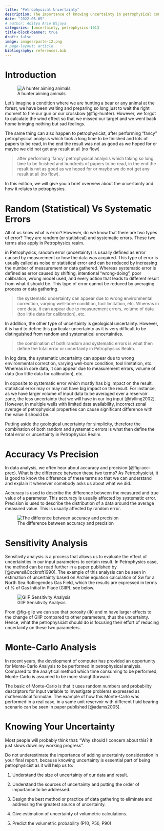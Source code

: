 ```yaml
---
title: "Petrophysical Uncertainty"
description: The importance of knowing uncertainty in petrophysical computation.
date: "2022-05-05"
# author: Aditya Arie Wijaya
categories: [uncertainty, petrophysics-101]
title-block-banner: true
draft: false
image: images/paste-12.png
# page-layout: article
bibliography: references.bib
---
```


# Introduction

![A hunter aiming animals](images/paste-12.png){#fig-hunter}

Let's imagine a condition where we are hunting a bear or any animal at the forest, we have been waiting and preparing so long just to wait the right moment to fire our gun or our crossbow (@fig-hunter). However, we forgot to calculate the wind effect so that we missed our target and we went back home bringing nothing but sad feelings.

The same thing can also happen to petrophysicist, after performing "fancy" petrophysical analysis which took a long time to be finished and lots of papers to be read, in the end the result was not as good as we hoped for or maybe we did not get any result at all (no flow)

> after performing 'fancy' petrophysical analysis which taking so long time to be finished and hundreds of papers to be read, in the end the result is not as good as we hoped for or maybe we do not get any result at all (no flow).

In this edition, we will give you a brief overview about the uncertainty and how it relates to petrophysics.

# Random (Statistical) Vs Systematic Errors

All of us know what is error? However, do we know that there are two types of error? They are random (or statistical) and systematic errors. These two terms also apply in Petrophysics realm.

in Petrophysics, random error (uncertainty) is usually defined as error caused by measurement or how the data was acquired. This type of error is usually called as noise or statistical error and can be reduced by increasing the number of measurement or data gathered. Whereas systematic error is defined as error caused by shifting, intentional "wrong-doing", poor calibration, wrong model used, and every action that leads to different result from what it should be. This type of error cannot be reduced by averaging process or data gathering.

> the systematic uncertainty can appear due to wrong environmental correction, varying well-bore condition, tool limitation, etc. Whereas in core data, it can appear due to measurement errors, volume of data (too little data for calibration), etc.

In addition, the other type of uncertainty is geological uncertainty. However, it is hard to define this particular uncertainty as it is very difficult to be distinguished from random and systematical uncertainties.

> the combination of both random and systematic errors is what then define the total error or uncertainty in Petrophysics Realm.

In log data, the systematic uncertainty can appear due to wrong environmental correction, varying well-bore condition, tool limitation, etc. Whereas in core data, it can appear due to measurement errors, volume of data (too little data for calibration), etc.

In opposite to systematic error which mostly has big impact on the result, statistical error may or may not have big impact on the result. For instance, as we have larger volume of input data to be averaged over a reservoir zone, the less uncertainty that we will have in our log input [@fylling2002]. However, in multiple wells with limited data availability, incorrect zonal average of petrophysical properties can cause significant difference with the value it should be.

Putting aside the geological uncertainty for simplicity, therefore the combination of both random and systematic errors is what then define the total error or uncertainty in Petrophysics Realm.

# Accuracy Vs Precision

In data analysis, we often hear about accuracy and precision (@fig-acc-prec). What is the difference between these two terms? As Petrophysicist, it is good to know the difference of these terms so that we can understand and explain it whenever somebody asks us about what we did.

Accuracy is used to describe the difference between the measured and true value of a parameter. This accuracy is usually affected by systematic error. Precision is used to describe the distribution of a data around the average measured value. This is usually affected by random error.

![The difference between accuracy and precision](images/paste-13.png){#fig-acc-prec}

# Sensitivity Analysis

Sensitivity analysis is a process that allows us to evaluate the effect of uncertainties in our input parameters to certain result. In Petrophysics case, the method can be read further in a paper published by [@owens&Cockroft1990]. The example of this analysis can be seen in estimation of uncertainty based on Archie equation calculation of Sw for a North Sea Rotliegendes Gas Field, which the results are expressed in terms of % of Gas Initial in Place (GIIP), see below.

![GIIP Sensitivity Analysis](images/paste-14.png){#fig-giip}

From @fig-giip we can see that porosity (Ф) and m have larger effects to the change of GIIP compared to other parameters, thus the uncertainty. Hence, what the petrophysicist should do is focusing their effort of reducing uncertainty on these two parameters.

# Monte-Carlo Analysis

In recent years, the development of computer has provided an opportunity for Monte-Carlo Analysis to be performed in petrophysical analysis. Compared to the analytical method which time consuming to be performed, Monte-Carlo is assumed to be more straightforward.

The basic of Monte-Carlo is that it uses random numbers and probability descriptors for input variable to investigate problems expressed as mathematical formulae. The example of how this Monte-Carlo was performed in a real case, in a same unit reservoir with different fluid bearing scenario can be seen in paper published [@adams2005]. 

# Knowing Your Uncertainty

Most people will probably think that: "Why should I concern about this? It just slows down my working progress".

Do not underestimate the importance of adding uncertainty consideration in your final report, because knowing uncertainty is essential part of being petrophysicist as it will help us to:

1.  Understand the size of uncertainty of our data and result.

2.  Understand the sources of uncertainty and putting the order of importance to be addressed.

3.  Design the best method or practice of data gathering to eliminate and addressing the greatest source of uncertainty.

4.  Give estimation of uncertainty of volumetric calculations.

5.  Predict the volumetric probability (P10, P50, P90)